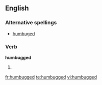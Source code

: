 ==English==

===Alternative spellings===
* [[humbuged]] {{i|rare}}

===Verb===
'''humbugged'''

# {{past of|[[humbug]]}}

[[fr:humbugged]]
[[te:humbugged]]
[[vi:humbugged]]